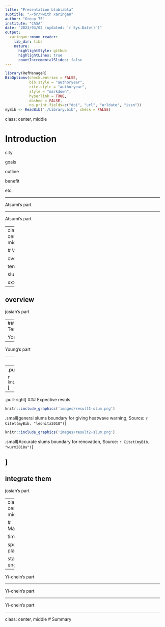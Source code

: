 ---
title: "Presentation blablabla"
subtitle: "⚔<br/>with xaringan"
author: "Group 75"
institute: "CASA"
date: "2023/03/02 (updated: `r Sys.Date()`)"
output:
  xaringan::moon_reader:
    lib_dir: libs
    nature:
      highlightStyle: github
      highlightLines: true
      countIncrementalSlides: false
---


```{r echo=FALSE}
library(RefManageR)
BibOptions(check.entries = FALSE,
           bib.style = "authoryear",
           cite.style = "authoryear",
           style = "markdown",
           hyperlink = TRUE,
           dashed = FALSE,
           no.print.fields=c("doi", "url", "urldate", "issn"))
myBib <- ReadBib("./Library.bib", check = FALSE)
```

class: center, middle

# Introduction

city

goals

outline

benefit

etc.

---

Atsumi's part

---

Atsumi's part

---
class: center, middle

# Wokflow

overview

temperature

slums

xxx

---

## overview

josiah's part

---
## Temperature

Young's part

---

Young's part

---
## Slums Detection

### Objective

identify the slums boundary

### Data

* EO data
  * high resolution imagery: from the [QuickBird satellite](https://earth.esa.int/eogateway/missions/quickbird-2)
> The QuickBird sensor provides a geometric resolution of 0.60 m in panchromatic mode and therefore basically allows for a delineation of the objects in slums `r Citep(myBib,"taubenbock2014")`.
  * Landsat MSS, TM, ETM+ 
  *	TerraSAR-X data, available [here](https://earth.esa.int/eogateway/missions/terrasar-x-and-tandem-x#data-section)

* Spatial data
  *	Street network: from the [OpenStreetMap](https://www.openstreetmap.org/#map=5/54.910/-3.432)

---
.pull-left[
### Work flow

```{r echo=FALSE, out.width='120%', fig.align='center'}
knitr::include_graphics('images/workflow_slum.png')
```
]

--
.pull-right[
### Expective resuls

```{r echo=FALSE, out.width='80%', fig.align='center'}
knitr::include_graphics('images/result1-slum.png')
```

.small[general slums boundary for giving heatwave warning, Source: `r Citet(myBib, "leonita2018")`]

```{r echo=FALSE, out.width='80%', fig.align='center'}
knitr::include_graphics('images/result2-slum.png')
```

.small[Accurate slums boundary for renovation, Source: `r Citet(myBib, "wurm2018a")`]

]
---
## integrate them 

josiah's part

---
class: center, middle

# Management

timelines

spending plan

stakeholders engagement

---

Yi-chein's part

---

Yi-chein's part

---

Yi-chein's part

---
class: center, middle
# Summary

